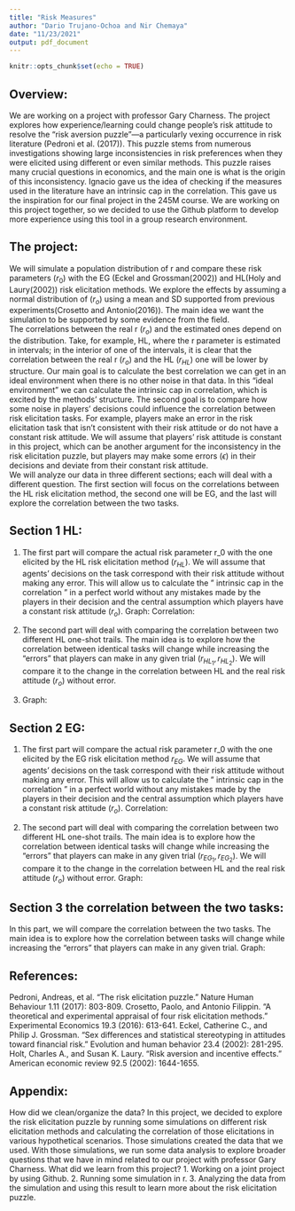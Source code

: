 ```yaml
---
title: "Risk Measures"
author: "Dario Trujano-Ochoa and Nir Chemaya"
date: "11/23/2021"
output: pdf_document
---
```


```r
knitr::opts_chunk$set(echo = TRUE)
```
## Overview:
We are working on a project with professor Gary Charness. The project explores how experience/learning could change people's risk attitude to resolve the "risk aversion puzzle"—a particularly vexing occurrence in risk literature (Pedroni et al. (2017)). This puzzle stems from numerous investigations showing large inconsistencies in risk preferences when they were elicited using different or even similar methods. This puzzle raises many crucial questions in economics, and the main one is what is the origin of this inconsistency.  Ignacio gave us the idea of checking if the measures used in the literature have an intrinsic cap in the correlation. This gave us the inspiration for our final project in the 245M course. We are working on this project together, so we decided to use the Github platform to develop more experience using this tool in a group research environment.

## The project:
 We will simulate a population distribution of r and compare these risk parameters $(r_0)$ with the EG (Eckel and Grossman(2002)) and HL(Holy and Laury(2002)) risk elicitation methods. We explore the effects by assuming a normal distribution of $(r_o)$ using a mean and SD supported from previous experiments(Crosetto and Antonio(2016)). The main idea we want the simulation to be supported by some evidence from the field.  
The correlations between the real r $(r_o)$ and the estimated ones depend on the distribution. Take, for example, HL, where the r parameter is estimated in intervals; in the interior of one of the intervals, it is clear that the correlation between the real r $(r_o)$ and the HL $(r_{HL})$ one will be lower by structure. Our main goal is to calculate the best correlation we can get in an ideal environment when there is no other noise in that data. In this "ideal environment" we can calculate the intrinsic cap in correlation, which is excited by the methods' structure. The second goal is to compare how some noise in players' decisions could influence the correlation between risk elicitation tasks. For example, players make an error in the risk elicitation task that isn't consistent with their risk attitude or do not have a constant risk attitude. We will assume that players' risk attitude is constant in this project, which can be another argument for the inconsistency in the risk elicitation puzzle, but players may make some errors $(\epsilon)$ in their decisions and deviate from their constant risk attitude.  
We will analyze our data in three different sections; each will deal with a different question. The first section will focus on the correlations between the HL risk elicitation method, the second one will be EG, and the last will explore the correlation between the two tasks.

##  Section 1 HL:
1)	The first part will compare the actual risk parameter r_0 with the one elicited by the HL risk elicitation method $(r_{HL})$. We will assume that agents' decisions on the task correspond with their risk attitude without making any error. This will allow us to calculate the " intrinsic cap in the correlation " in a perfect world without any mistakes made by the players in their decision and the central assumption which players have a constant risk attitude $(r_o)$. 
Graph:
Correlation:

2)	 The second part will deal with comparing the correlation between two different HL one-shot trails. The main idea is to explore how the correlation between identical tasks will change while increasing the "errors" that players can make in any given trial $(r_{HL}_1,r_{HL}_2)$. We will compare it to the change in the correlation between HL and the real risk attitude $(r_o)$ without error.
3)	Graph:


## Section 2 EG:
1)	The first part will compare the actual risk parameter r_0 with the one elicited by the EG risk elicitation method $r_{EG}$. We will assume that agents' decisions on the task correspond with their risk attitude without making any error. This will allow us to calculate the " intrinsic cap in the correlation " in a perfect world without any mistakes made by the players in their decision and the central assumption which players have a constant risk attitude $(r_o)$. 
Correlation:

2)	 The second part will deal with comparing the correlation between two different HL one-shot trails. The main idea is to explore how the correlation between identical tasks will change while increasing the "errors" that players can make in any given trial $(r_{EG}_1,r_{EG}_2)$. We will compare it to the change in the correlation between HL and the real risk attitude $(r_o)$ without error.
Graph:

## Section 3 the correlation between the two tasks:
In this part, we will compare the correlation between the two tasks. The main idea is to explore how the correlation between tasks will change while increasing the "errors" that players can make in any given trial.
Graph:


## References:
Pedroni, Andreas, et al. "The risk elicitation puzzle." Nature Human Behaviour 1.11 (2017): 803-809.
Crosetto, Paolo, and Antonio Filippin. "A theoretical and experimental appraisal of four risk elicitation methods." Experimental Economics 19.3 (2016): 613-641.
Eckel, Catherine C., and Philip J. Grossman. "Sex differences and statistical stereotyping in attitudes toward financial risk." Evolution and human behavior 23.4 (2002): 281-295.
Holt, Charles A., and Susan K. Laury. "Risk aversion and incentive effects." American economic review 92.5 (2002): 1644-1655.

## Appendix:
How did we clean/organize the data? 
In this project, we decided to explore the risk elicitation puzzle by running some simulations on different risk elicitation methods and calculating the correlation of those elicitations in various hypothetical scenarios. Those simulations created the data that we used. With those simulations, we run some data analysis to explore broader questions that we have in mind related to our project with professor Gary Charness. 
What did we learn from this project?
1.	Working on a joint project by using Github.
2.	 Running some simulation in r.
3.	Analyzing the data from the simulation and using this result to learn more about the risk elicitation puzzle.

```r

```





